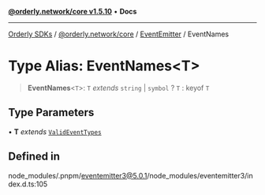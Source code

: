 [**@orderly.network/core v1.5.10**](/sdks/tech-doc/@orderly.network/core/README) • **Docs**

***

[Orderly SDKs](/sdks/tech-doc/packages) / [@orderly.network/core](/sdks/tech-doc/@orderly.network/core/README) / [EventEmitter](/sdks/tech-doc/@orderly.network/core/namespaces/EventEmitter/README) / EventNames

# Type Alias: EventNames\<T\>

> **EventNames**\<`T`\>: `T` *extends* `string` \| `symbol` ? `T` : keyof `T`

## Type Parameters

• **T** *extends* [`ValidEventTypes`](/sdks/tech-doc/@orderly.network/core/namespaces/EventEmitter/type-aliases/ValidEventTypes)

## Defined in

node\_modules/.pnpm/eventemitter3@5.0.1/node\_modules/eventemitter3/index.d.ts:105
